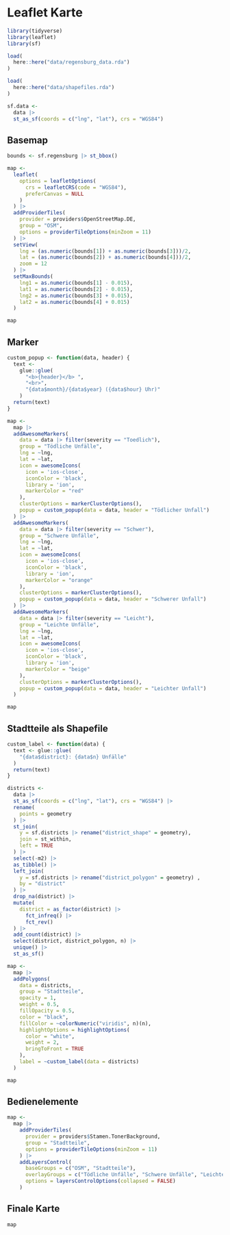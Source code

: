 # Leaflet Karte {#leaflet-map}

```r
library(tidyverse)
library(leaflet)
library(sf)
```

```r
load(
  here::here("data/regensburg_data.rda")
)

load(
  here::here("data/shapefiles.rda")
)
```

```r
sf.data <-
  data |> 
  st_as_sf(coords = c("lng", "lat"), crs = "WGS84")
```

## Basemap

```r
bounds <- sf.regensburg |> st_bbox()

map <- 
  leaflet(
    options = leafletOptions(
      crs = leafletCRS(code = "WGS84"),
      preferCanvas = NULL
    )
  ) |> 
  addProviderTiles(
    provider = providers$OpenStreetMap.DE,
    group = "OSM",
    options = providerTileOptions(minZoom = 11)
  ) |> 
  setView(
    lng = (as.numeric(bounds[1]) + as.numeric(bounds[3]))/2,
    lat = (as.numeric(bounds[2]) + as.numeric(bounds[4]))/2,
    zoom = 12
  ) |> 
  setMaxBounds(
    lng1 = as.numeric(bounds[1] - 0.015), 
    lat1 = as.numeric(bounds[2] - 0.015), 
    lng2 = as.numeric(bounds[3] + 0.015), 
    lat2 = as.numeric(bounds[4] + 0.015)
  )
```

```r
map
```

## Marker

```r
custom_popup <- function(data, header) {
  text <- 
    glue::glue(
      "<b>{header}</b> ",
      "<br>",
      "{data$month}/{data$year} ({data$hour} Uhr)"
    )
  return(text)
}
```

```r
map <- 
  map |> 
  addAwesomeMarkers(
    data = data |> filter(severity == "Toedlich"),
    group = "Tödliche Unfälle",
    lng = ~lng,
    lat = ~lat,
    icon = awesomeIcons(
      icon = 'ios-close',
      iconColor = 'black',
      library = 'ion',
      markerColor = "red"
    ),
    clusterOptions = markerClusterOptions(),
    popup = custom_popup(data = data, header = "Tödlicher Unfall")
  ) |> 
  addAwesomeMarkers(
    data = data |> filter(severity == "Schwer"),
    group = "Schwere Unfälle",
    lng = ~lng,
    lat = ~lat,
    icon = awesomeIcons(
      icon = 'ios-close',
      iconColor = 'black',
      library = 'ion',
      markerColor = "orange"
    ),
    clusterOptions = markerClusterOptions(),
    popup = custom_popup(data = data, header = "Schwerer Unfall")
  ) |> 
  addAwesomeMarkers(
    data = data |> filter(severity == "Leicht"),
    group = "Leichte Unfälle",
    lng = ~lng,
    lat = ~lat,
    icon = awesomeIcons(
      icon = 'ios-close',
      iconColor = 'black',
      library = 'ion',
      markerColor = "beige"
    ),
    clusterOptions = markerClusterOptions(),
    popup = custom_popup(data = data, header = "Leichter Unfall")
  )
```

```r
map
```

## Stadtteile als Shapefile

```r
custom_label <- function(data) {
  text <- glue::glue(
    "{data$district}: {data$n} Unfälle"
  )
  return(text)
}
```

```r
districts <-
  data |> 
  st_as_sf(coords = c("lng", "lat"), crs = "WGS84") |> 
  rename(
    points = geometry
  ) |> 
  st_join(
    y = sf.districts |> rename("district_shape" = geometry),
    join = st_within,
    left = TRUE
  ) |> 
  select(-m2) |> 
  as_tibble() |> 
  left_join(
    y = sf.districts |> rename("district_polygon" = geometry) ,
    by = "district"
  ) |>
  drop_na(district) |>
  mutate(
    district = as_factor(district) |>
      fct_infreq() |>
      fct_rev()
  ) |> 
  add_count(district) |> 
  select(district, district_polygon, n) |> 
  unique() |> 
  st_as_sf()
```

```r
map <-
  map |> 
  addPolygons(
    data = districts,
    group = "Stadtteile",
    opacity = 1,
    weight = 0.5, 
    fillOpacity = 0.5,
    color = "black",
    fillColor = ~colorNumeric("viridis", n)(n),
    highlightOptions = highlightOptions(
      color = "white", 
      weight = 2,
      bringToFront = TRUE
    ),
    label = ~custom_label(data = districts)
  )
```

```r
map
```

## Bedienelemente

```r
map <- 
  map |> 
    addProviderTiles(
      provider = providers$Stamen.TonerBackground,
      group = "Stadtteile",
      options = providerTileOptions(minZoom = 11)
    ) |> 
    addLayersControl(
      baseGroups = c("OSM", "Stadtteile"),
      overlayGroups = c("Tödliche Unfälle", "Schwere Unfälle", "Leichte Unfälle"),
      options = layersControlOptions(collapsed = FALSE)
    )
```

## Finale Karte

```r
map
```

